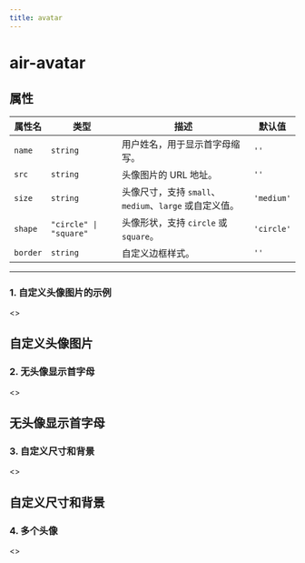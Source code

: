```yaml
---
title: avatar
---
```


# air-avatar

## 属性

| 属性名   | 类型                             | 描述                                         | 默认值      |
| -------- | -------------------------------- | -------------------------------------------- | ----------- |
| `name`   | `string`                         | 用户姓名，用于显示首字母缩写。                          | `''`        |
| `src`    | `string`                         | 头像图片的 URL 地址。                                | `''`        |
| `size`   | `string`                         | 头像尺寸，支持 `small`、`medium`、`large` 或自定义值。 | `'medium'`  |
| `shape`  | `"circle" \| "square"`           | 头像形状，支持 `circle` 或 `square`。                 | `'circle'`  |
| `border` | `string`                         | 自定义边框样式。                                     | `''`        |

---

### 1. 自定义头像图片的示例

<air-previewer size="large">
<>
<div style={{ textAlign: "center" }}>
  <h2>自定义头像图片</h2>
  <air-avatar
    size="large"
    name="李四"
    shape="square"
    src="https://avatars.githubusercontent.com/u/146103794?v=4"
    class="air-bg-secondary"
  ></air-avatar>
</div>
</>
</air-previewer>

### 2. 无头像显示首字母
<air-previewer size="large">
<>
<div style={{ textAlign: "center" }}>
  <h2>无头像显示首字母</h2>
  <air-avatar
    size="large"
    name="王五"
    shape="circle"
    class="air-bg-accent"
  ></air-avatar>
</div>
</>

</air-previewer>

### 3. 自定义尺寸和背景
<air-previewer size="large">
<>
<div style={{ textAlign: "center" }}>
  <h2>自定义尺寸和背景</h2>
  <air-avatar
    size="5rem"
    name="赵六"
    shape="circle"
    class="air-bg-light"
  ></air-avatar>
</div>
</>

</air-previewer>

### 4. 多个头像
<air-previewer size="large">
<>
<div style={{ display: "flex", gap: "1rem", justifyContent: "center" }}>
  <air-avatar size="small" name="张三" shape="circle" />
  <air-avatar size="medium" name="李四" shape="square" />
  <air-avatar size="large" name="王五" shape="circle" />
</div>
</>
</air-previewer>

